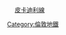 <span style="BACKGROUND-COLOR:#{{LUL color|Piccadilly}};"><span style="color:#{{LUL color|Piccadilly}};">　</span></span> [[皮卡迪利線]]<noinclude>
[[Category:倫敦地鐵]]
</noinclude>